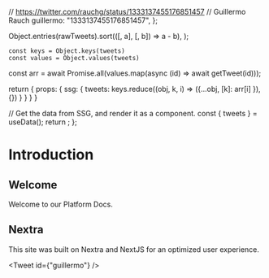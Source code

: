 
  // https://twitter.com/rauchg/status/1333137455176851457
  // Guillermo Rauch
  guillermo: "1333137455176851457",
};

  Object.entries(rawTweets).sort(([, a], [, b]) => a - b),
);

    const keys = Object.keys(tweets)
    const values = Object.values(tweets)

const arr = await Promise.all(values.map(async (id) => await getTweet(id)));

return { props: { ssg: { tweets: keys.reduce((obj, k, i) => ({...obj, [k]:
arr[i] }), {}) } } } }

  // Get the data from SSG, and render it as a component.
  const { tweets } = useData();
  return <TweetC data={tweets[id]} />;
};

# Introduction

## Welcome

Welcome to our Platform Docs.

## Nextra

This site was built on Nextra and NextJS for an optimized user experience.

<Tweet id={"guillermo"} />
